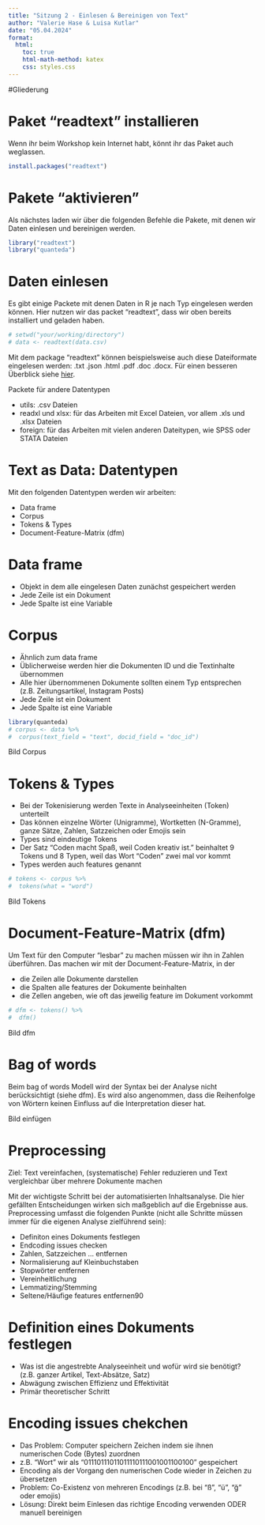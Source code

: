 ```yaml
---
title: "Sitzung 2 - Einlesen & Bereinigen von Text"
author: "Valerie Hase & Luisa Kutlar"
date: "05.04.2024"
format:
  html:
    toc: true
    html-math-method: katex
    css: styles.css
---
```


#Gliederung

# Paket "readtext" installieren

Wenn ihr beim Workshop kein Internet habt, könnt ihr das Paket auch weglassen.

```r
install.packages("readtext")
```

# Pakete "aktivieren"

Als nächstes laden wir über die folgenden Befehle die Pakete, mit denen wir Daten einlesen und bereinigen werden.

```r
library("readtext")
library("quanteda")
```

# Daten einlesen

Es gibt einige Packete mit denen Daten in R je nach Typ eingelesen werden können. Hier nutzen wir das packet "readtext", dass wir oben bereits installiert und geladen haben.

```r
# setwd("your/working/directory")  
# data <- readtext(data.csv) 
```

Mit dem package "readtext" können beispielsweise auch diese Dateiformate eingelesen werden: .txt .json .html .pdf .doc .docx. Für einen besseren Überblick siehe <a href="https://cran.r-project.org/web/packages/readtext/readtext.pdf">hier</a>.

Packete für andere Datentypen

::: incremental
-   utils: .csv Dateien
-   readxl und xlsx: für das Arbeiten mit Excel Dateien, vor allem .xls und .xlsx Dateien
-   foreign: für das Arbeiten mit vielen anderen Dateitypen, wie SPSS oder STATA Dateien
:::

# Text as Data: Datentypen

Mit den folgenden Datentypen werden wir arbeiten:

::: incremental
-   Data frame
-   Corpus
-   Tokens & Types
-   Document-Feature-Matrix (dfm)
:::

# Data frame

::: incremental
-   Objekt in dem alle eingelesen Daten zunächst gespeichert werden
-   Jede Zeile ist ein Dokument
-   Jede Spalte ist eine Variable
:::

# Corpus

::: incremental
-   Ähnlich zum data frame
-   Üblicherweise werden hier die Dokumenten ID und die Textinhalte übernommen
-   Alle hier übernommenen Dokumente sollten einem Typ entsprechen (z.B. Zeitungsartikel, Instagram Posts)
-   Jede Zeile ist ein Dokument
-   Jede Spalte ist eine Variable
:::

```r
library(quanteda)
# corpus <- data %>% 
#  corpus(text_field = "text", docid_field = "doc_id")
```

Bild Corpus

# Tokens & Types

::: incremental
-   Bei der Tokenisierung werden Texte in Analyseeinheiten (Token) unterteilt
-   Das können einzelne Wörter (Unigramme), Wortketten (N-Gramme), ganze Sätze, Zahlen, Satzzeichen oder Emojis sein
-   Types sind eindeutige Tokens
-   Der Satz "Coden macht Spaß, weil Coden kreativ ist." beinhaltet 9 Tokens und 8 Typen, weil das Wort "Coden" zwei mal vor kommt
-   Types werden auch features genannt
:::

```r
# tokens <- corpus %>% 
#  tokens(what = "word")
```

Bild Tokens

# Document-Feature-Matrix (dfm)

Um Text für den Computer "lesbar" zu machen müssen wir ihn in Zahlen überführen. Das machen wir mit der Document-Feature-Matrix, in der

::: incremental
-   die Zeilen alle Dokumente darstellen
-   die Spalten alle features der Dokumente beinhalten
-   die Zellen angeben, wie oft das jeweilig feature im Dokument vorkommt
:::

```r
# dfm <- tokens() %>% 
#  dfm()
```

Bild dfm

# Bag of words

Beim bag of words Modell wird der Syntax bei der Analyse nicht berücksichtigt (siehe dfm). Es wird also angenommen, dass die Reihenfolge von Wörtern keinen Einfluss auf die Interpretation dieser hat.

Bild einfügen

# Preprocessing
Ziel: Text vereinfachen, (systematische) Fehler reduzieren und Text vergleichbar über mehrere Dokumente machen

Mit der wichtigste Schritt bei der automatisierten Inhaltsanalyse. Die hier gefällten Entscheidungen wirken sich maßgeblich auf die Ergebnisse aus. Preprocessing umfasst die folgenden Punkte (nicht alle Schritte müssen immer für die eigenen Analyse zielführend sein):

::: incremental
-   Definiton eines Dokuments festlegen
-   Endcoding issues checken
-   Zahlen, Satzzeichen ... entfernen
-   Normalisierung auf Kleinbuchstaben
-   Stopwörter entfernen
-   Vereinheitlichung
-   Lemmatizing/Stemming
-   Seltene/Häufige features entfernen90
:::

# Definition eines Dokuments festlegen
::: incremental
-   Was ist die angestrebte Analyseeinheit und wofür wird sie benötigt? (z.B. ganzer Artikel, Text-Absätze, Satz)
-   Abwägung zwischen Effizienz und Effektivität
-   Primär theoretischer Schritt 
:::

# Encoding issues chekchen
::: incremental
- Das Problem: Computer speichern Zeichen indem sie ihnen numerischen Code (Bytes) zuordnen
- z.B. "Wort" wir als "01110111011011110111001001100100" gespeichert
- Encoding als der Vorgang den numerischen Code wieder in Zeichen zu übersetzen
- Problem: Co-Existenz von mehreren Encodings (z.B. bei "ß", "ü", "ğ" oder emojis)
- Lösung: Direkt beim Einlesen das richtige Encoding verwenden ODER manuell bereinigen
::: 
